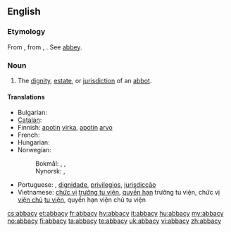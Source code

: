 ==English==

===Etymology===
From {{etyl|la|en}} {{term|abbatia|lang=la}}, from {{term|abbas|lang=la}}, {{term|abbatis|lang=la||abbot}}. See [[abbey]].

===Noun===
{{en-noun|abbacies}}

# The [[dignity]], [[estate]], or [[jurisdiction]] of an [[abbot]].

====Translations====
{{trans-top|dignity, estate, or jurisdiction of an abbot}}
* Bulgarian: {{t+|bg|абатство|n|tr=abátstvo}}
* [[Catalan]]: {{t+|ca|abadia|f}}
* Finnish: [[apotti|apotin]] [[virka]], [[apotti|apotin]] [[arvo]]
* French: {{t+|fr|abbatiat|m}}
* Hungarian: {{t+|hu|apátság}}
* Norwegian:
*: Bokmål: {{t|no|abbeddømme}}, {{t|no|abbedgjeld}}, {{t-|no|abbedverdighet}}
*: Nynorsk: {{t|nn|abbeddømme|xs=Norwegian Nynorsk}}, {{t|nn|abbedgjeld|xs=Norwegian Nynorsk}}
{{trans-mid}}
* Portuguese: {{t-|pt|abbadia|f}}, [[dignidade]], [[privilegios]], [[jurisdicção]]
* Vietnamese: [[chức vị]] [[trưởng tu viện]], [[quyền hạn]] trưởng tu viện, chức vị [[viện chủ]] [[tu viện]], quyền hạn viện chủ tu viện
{{trans-bottom}}

[[cs:abbacy]]
[[et:abbacy]]
[[fr:abbacy]]
[[hy:abbacy]]
[[it:abbacy]]
[[hu:abbacy]]
[[my:abbacy]]
[[no:abbacy]]
[[fi:abbacy]]
[[ta:abbacy]]
[[te:abbacy]]
[[uk:abbacy]]
[[vi:abbacy]]
[[zh:abbacy]]